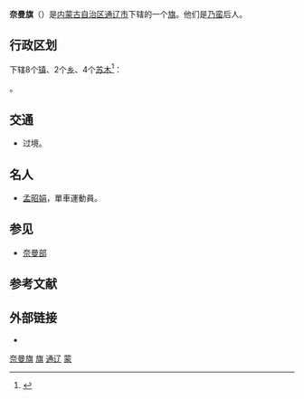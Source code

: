 {{Infobox China County
| county = 奈曼旗
| usedname = 
| nameorigin = 
| Photo = 
| Photoname = 
| map =
| map_caption = 
| Pinyin =  Nàimàn Qí
| Belong = [[内蒙古自治区|内蒙古自治区]][[通辽市|通辽市]]
| Types = [[旗_(行政区划)|旗]]
| admincode =  150525
| founded = 
| seat = [[大沁他拉镇|大沁他拉镇]]
| officerTitle = 
| officer = 
| officerTitle2 = 
| officer2 = 
| division = 5
| town = 3
| township = 
| subdistrict = 2
| dialect = 
| post code = 028300
| phone code = 475
| coordinate = 
| area = 8120
| area land = 
| area water = 
| census yr = 2004
| pop = 43万人
| density =  
| GDP = 
| GDP_as_of = 
| GDPPC = 
| carlicense = 蒙G
| web = www.naimanqi.gov.cn
| web_title = 奈曼旗政府网
}}
'''奈曼旗'''（{{Mong|m=ᠨᠠᠢᠮᠠᠨ <br>ᠬᠣᠰᠢᠭᠤ|k=Найман хошуу}}）是[[内蒙古自治区|内蒙古自治区]][[通辽市|通辽市]]下辖的一个[[旗_(行政区划)|旗]]。他们是[[乃蛮|乃蛮]]后人。

== 行政区划 ==
{{PAGENAMEBASE}}下辖8个[[行政建制镇|镇]]、2个[[乡_(中华人民共和国)|乡]]、4个[[苏木_(行政区划)|苏木]]<ref>{{PRC admin/ref sgc|15/05/25}}</ref>：

{{PRC admin/children|15/05/25}}。

== 交通 ==
* {{中国国道名|111}}过境。

== 名人 ==
* [[孟昭娟|孟昭娟]]，單車運動員。

==参见==
*[[奈曼部|奈曼部]]

== 参考文献 ==
{{reflist}}

== 外部链接 ==
* {{Official website|http://www.naimanqi.gov.cn/|name=奈曼旗人民政府}}

{{奈曼旗行政区划}}
{{通辽市行政区划}}
{{内蒙古行政区划}}
{{国家级贫困县|前}}
{{中華民國熱河省行政區劃}}
{{Authority control}}

[[Category:奈曼旗|]]
[[Category:通辽县级行政区|旗]]
[[Category:内蒙古自治区的旗|通辽]]
[[Category:原国家级贫困县|蒙]]